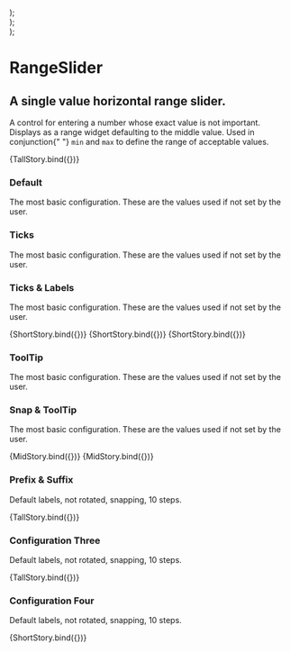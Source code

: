
<Meta title="RangeSlider" component={RangeSlider} />

  <div className="short-story">
    <RangeSlider {...args} />
  </div>
);
  <div className="mid-story">
    <RangeSlider {...args} />
  </div>
);
  <div className="tall-story">
    <RangeSlider {...args} />
  </div>
);

# RangeSlider

## A single value horizontal range slider.

<p className="mdp">
  A control for entering a number whose exact value is not important. Displays
  as a range widget defaulting to the middle value. Used in conjunction{" "}
  <code>min</code> and <code>max</code> to define the range of acceptable
  values.
</p>

<Preview>
  <Story
    name="Primary"
    args={{
      initialValue: 50,
      step: 5,
      snap: true,
      showTicks: true,
      showLabel: true,
      showTooltip: true,
      rotateLabel: false,
      customLabels: [],
      prefix: "",
      suffix: "",
      decimals: 0,
      width: 950,
      wideTrack: true,
    }}
  >
    {TallStory.bind({})}
  </Story>
</Preview>

<Props story="Primary" />

<Con className="flex">
  <div>
    <h3>Default</h3>
    <p>
      The most basic configuration. These are the values used if not set by the
      user.
    </p>
  </div>
  <div>
    <h3>Ticks</h3>
    <p>
      The most basic configuration. These are the values used if not set by the
      user.
    </p>
  </div>
  <div>
    <h3>Ticks & Labels</h3>
    <p>
      The most basic configuration. These are the values used if not set by the
      user.
    </p>
  </div>
</Con>

<Con className="flex">

<Preview>
  <Story
    name="Default"
    args={{
      initialValue: 50,
      width: 305,
    }}
  >
    {ShortStory.bind({})}
  </Story>
</Preview>

<Preview>
  <Story
    name="Ticks"
    args={{
      initialValue: 50,
      step: 10,
      showTicks: true,
      width: 305,
    }}
  >
    {ShortStory.bind({})}
  </Story>
</Preview>

<Preview>
  <Story
    name="Ticks & Lables"
    args={{
      initialValue: 50,
      step: 10,
      showLabel: true,
      showTicks: true,
      width: 305,
    }}
  >
    {ShortStory.bind({})}
  </Story>
</Preview>

</Con>

<Con className="flex">
  <div>
    <h3>ToolTip</h3>
    <p>
      The most basic configuration. These are the values used if not set by the
      user.
    </p>
  </div>
  <div>
    <h3>Snap & ToolTip</h3>
    <p>
      The most basic configuration. These are the values used if not set by the
      user.
    </p>
  </div>
</Con>

<Con className="flex">

<Preview>
  <Story
    name="ToolTip"
    args={{
      initialValue: 50,
      step: 10,
      showLabel: true,
      showTicks: true,
      showTooltip: true,
      width: 480,
    }}
  >
    {MidStory.bind({})}
  </Story>
</Preview>

<Preview>
  <Story
    name="Snap & ToolTip"
    args={{
      initialValue: 50,
      step: 10,
      snap: true,
      showLabel: true,
      showTicks: true,
      showTooltip: true,
      width: 480,
    }}
  >
    {MidStory.bind({})}
  </Story>
</Preview>

</Con>

### Prefix & Suffix

Default labels, not rotated, snapping, 10 steps.

<Preview>
  <Story
    name="Two"
    args={{
      initialValue: 14,
      min: 5,
      max: 150,
      step: 15,
      snap: false,
      showTicks: true,
      showLabel: true,
      showTooltip: true,
      rotateLabel: false,
      customLabels: [],
      prefix: "$",
      suffix: " USD",
      decimals: 0,
      width: 950,
      wideTrack: true,
    }}
  >
    {TallStory.bind({})}
  </Story>
</Preview>

### Configuration Three

Default labels, not rotated, snapping, 10 steps.

<Preview>
  <Story
    name="Three"
    args={{
      initialValue: 0.05,
      min: -2,
      max: 2,
      step: 0.01,
      snap: true,
      showTicks: false,
      showLabel: false,
      showTooltip: true,
      rotateLabel: true,
      decimals: 2,
      width: 950,
      wideTrack: true,
    }}
  >
    {TallStory.bind({})}
  </Story>
</Preview>

### Configuration Four

Default labels, not rotated, snapping, 10 steps.

<Preview>
  <Story
    name="Four"
    args={{
      initialValue: 50,
      min: 0,
      max: 84,
      decimals: 0,
      step: 7,
      showTicks: true,
      snap: true,
      customLabels: [],
      showLabel: true,
      prefix: "",
      suffix: "",
      rotateLabel: false,
      width: 950,
      wideTrack: true,
    }}
  >
    {ShortStory.bind({})}
  </Story>
</Preview>
